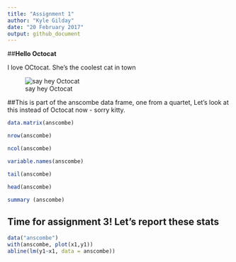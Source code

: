 ```yaml
---
title: "Assignment 1"
author: "Kyle Gilday"
date: "20 February 2017"
output: github_document
---
```

##**Hello Octocat**

I love OCtocat. She's the coolest cat in town

![say hey Octocat](https://dl.dropboxusercontent.com/u/11805474/painblogr/biostats/assignments/octocat.png)

##This is part of the anscombe data frame, one from a quartet, Let's look at this instead of Octocat now - sorry kitty.
```r
data.matrix(anscombe)

nrow(anscombe)

ncol(anscombe)

variable.names(anscombe)

tail(anscombe)

head(anscombe)

summary (anscombe)
```


## Time for assignment 3! Let's report these stats

```r

data("anscombe")
with(anscombe, plot(x1,y1))
abline(lm(y1~x1, data = anscombe))
```





